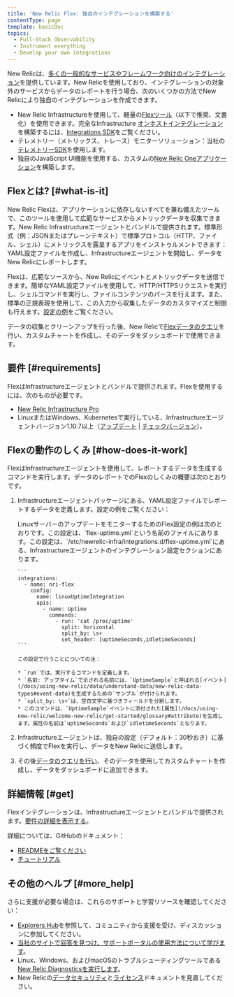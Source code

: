 ```yaml
---
title: 'New Relic Flex: 独自のインテグレーションを構築する'
contentType: page
template: basicDoc
topics:
  - Full-Stack Observability
  - Instrument everything
  - Develop your own integrations
---
```


New Relicは、[多くの一般的なサービスやフレームワーク向けのインテグレーション](https://newrelic.com/integrations)を提供しています。New Relicを使用しており、インテグレーションの対象外のサービスからデータのレポートを行う場合、次のいくつかの方法でNew Relicにより独自のインテグレーションを作成できます。

* New Relic Infrastructureを使用して、軽量の[Flexツール](/docs/integrations/host-integrations/host-integrations-list/flex-integration-tool-build-your-own-integration)（以下で推奨、文書化）を使用できます。完全なInfrastructure [オンホストインテグレーション](/docs/integrations/host-integrations/getting-started/introduction-host-integrations)を構築するには、[Integrations SDK](/docs/integrations/integrations-sdk/getting-started/introduction-infrastructure-integrations-sdk)をご覧ください。
* テレメトリー（メトリックス、トレース）モニターソリューション：当社の[テレメトリーSDK](/docs/data-ingest-apis/get-data-new-relic/new-relic-sdks/telemetry-sdks-send-custom-telemetry-data-new-relic)を使用します。
* 独自のJavaScript UI機能を使用する、カスタムの[New Relic Oneアプリケーション](/docs/new-relic-one/use-new-relic-one/build-new-relic-one/new-relic-one-build-your-own-custom-new-relic-one-application)を構築します。

## Flexとは? [#what-is-it]

New Relic Flexは、アプリケーションに依存しないすべてを兼ね備えたツールで、このツールを使用して広範なサービスからメトリックデータを収集できます。New Relic Infrastructureエージェントとバンドルで提供されます。標準形式（例：JSONまたはプレーンテキスト）で標準プロトコル（HTTP、ファイル、シェル）にメトリックスを露呈するアプリをインストゥルメントできます：YAML設定ファイルを作成し、Infrastructureエージェントを開始し、データをNew Relicにレポートします。

Flexは、広範なソースから、New Relicにイベントとメトリックデータを送信できます。簡単なYAML設定ファイルを使用して、HTTP/HTTPSリクエストを実行し、シェルコマンドを実行し、ファイルコンテンツのパースを行えます。また、標準の正規表現を使用して、この入力から収集したデータのカスタマイズと制御も行えます。[設定の例](#example)をご覧ください。

データの収集とクリーンアップを行った後、New Relicで[Flexデータのクエリ](/docs/using-new-relic/data/understand-data/query-new-relic-data)を行い、カスタムチャートを作成し、そのデータをダッシュボードで使用できます。

## 要件 [#requirements]

FlexはInfrastructureエージェントとバンドルで提供されます。Flexを使用するには、次のものが必要です。

* [New Relic Infrastructure Pro](https://newrelic.com/products/infrastructure/pricing)
* LinuxまたはWindows、Kubernetesで実行している、Infrastructureエージェントバージョン1.10.7以上（[アップデート](/docs/infrastructure/install-configure-manage-infrastructure/update-or-uninstall/update-infrastructure-agent) \| [チェックバージョン](/docs/infrastructure/install-configure-manage-infrastructure/update-or-uninstall/update-infrastructure-agent#check-version)）。

## Flexの動作のしくみ [#how-does-it-work]

FlexはInfrastructureエージェントを使用して、レポートするデータを生成するコマンドを実行します。データのレポートでのFlexのしくみの概要は次のとおりです。

1. Infrastructureエージェントパッケージにある、YAML設定ファイルでレポートするデータを定義します。設定の例をご覧ください：

   <CollapserGroup>
     <Collapser
       id="example"
       title="設定の例"
     >
       LinuxサーバーのアップデートをモニターするためのFlex設定の例は次のとおりです。この設定は、`flex-uptime.yml`という名前のファイルにあります。この設定は、`/etc/newrelic-infra/integrations.d/flex-uptime.yml`にある、Infrastructureエージェントのインテグレーション設定セクションにあります。

       ```
       integrations:
         - name: nri-flex    
           config:
             name: linuxUptimeIntegration
             apis:
               - name: Uptime
                 commands:
                   - run: 'cat /proc/uptime'
                     split: horizontal
                     split_by: \s+
                     set_header: [uptimeSeconds,idletimeSeconds]
       ```

       この設定で行うことについての注：

       * `run`では、実行するコマンドを定義します。
       * `名前: アップタイム`で示される名前には、`UptimeSample`と呼ばれる[イベント](/docs/using-new-relic/data/understand-data/new-relic-data-types#event-data)を生成するための`サンプル`が付けられます。
       * `split_by: \s+`は、空白文字に基づきフィールドを分割します。
       * このコマンドは、`UptimeSample`イベントに添付された[属性](/docs/using-new-relic/welcome-new-relic/get-started/glossary#attribute)を生成します。属性の名前は`uptimeSeconds`および`idletimeSeconds`となります。
     </Collapser>
   </CollapserGroup>
2. Infrastructureエージェントは、独自の設定（デフォルト：30秒おき）に基づく頻度でFlexを実行し、データをNew Relicに送信します。
3. その後[データのクエリを行い](/docs/using-new-relic/data/understand-data/query-new-relic-data)、そのデータを使用してカスタムチャートを作成し、データをダッシュボードに追加できます。

## 詳細情報 [#get]

Flexインテグレーションは、Infrastructureエージェントとバンドルで提供されます。[要件の詳細を表示する](#requirements)。

詳細については、GitHubのドキュメント：

* [READMEをご覧ください](https://github.com/newrelic/nri-flex)
* [チュートリアル](https://github.com/newrelic/nri-flex/blob/master/docs/basic-tutorial.md)

## その他のヘルプ [#more_help]

さらに支援が必要な場合は、これらのサポートと学習リソースを確認してください：

* [Explorers Hub](https://discuss.newrelic.com/)を参照して、コミュニティから支援を受け、ディスカッションに参加してください。
* [当社のサイトで回答を見つけ、サポートポータルの使用方法について学びます](/docs/using-new-relic/welcome-new-relic/get-started/find-help-use-support-portal)。
* Linux、Windows、およびmacOSのトラブルシューティングツールである[New Relic Diagnosticsを実行します](/docs/using-new-relic/cross-product-functions/troubleshooting/new-relic-diagnostics)。
* New Relicの[データセキュリティ](/docs/security)と[ライセンス](/docs/licenses)ドキュメントを見直してください。
